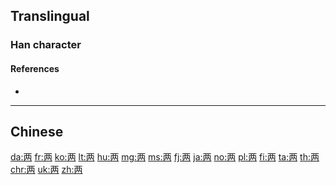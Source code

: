 {{also|兩|両}}
==Translingual==
{{Han simplified forms|兩|両|两}}
{{stroke order|strokes=7}}

===Han character===
{{Han char|rn=1|rad=一|as=06|sn=7|four=|canj=MOOB|ids=⿱一⿻冂从,⿻⿱一从冂}}

====References====
* {{Han ref|kx=0078.131|dkj=00051|dj=0157.210|hdz=10021.020|uh=4E24|ud=20004}}

----

==Chinese==
{{zh-see|兩}}

[[da:两]]
[[fr:两]]
[[ko:两]]
[[lt:两]]
[[hu:两]]
[[mg:两]]
[[ms:两]]
[[fj:两]]
[[ja:两]]
[[no:两]]
[[pl:两]]
[[fi:两]]
[[ta:两]]
[[th:两]]
[[chr:两]]
[[uk:两]]
[[zh:两]]